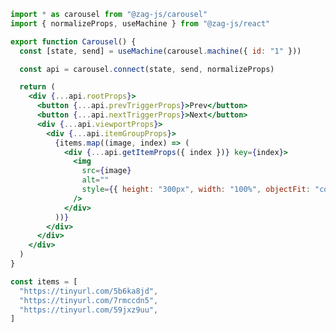 ```jsx
import * as carousel from "@zag-js/carousel"
import { normalizeProps, useMachine } from "@zag-js/react"

export function Carousel() {
  const [state, send] = useMachine(carousel.machine({ id: "1" }))

  const api = carousel.connect(state, send, normalizeProps)

  return (
    <div {...api.rootProps}>
      <button {...api.prevTriggerProps}>Prev</button>
      <button {...api.nextTriggerProps}>Next</button>
      <div {...api.viewportProps}>
        <div {...api.itemGroupProps}>
          {items.map((image, index) => (
            <div {...api.getItemProps({ index })} key={index}>
              <img
                src={image}
                alt=""
                style={{ height: "300px", width: "100%", objectFit: "cover" }}
              />
            </div>
          ))}
        </div>
      </div>
    </div>
  )
}

const items = [
  "https://tinyurl.com/5b6ka8jd",
  "https://tinyurl.com/7rmccdn5",
  "https://tinyurl.com/59jxz9uu",
]
```
